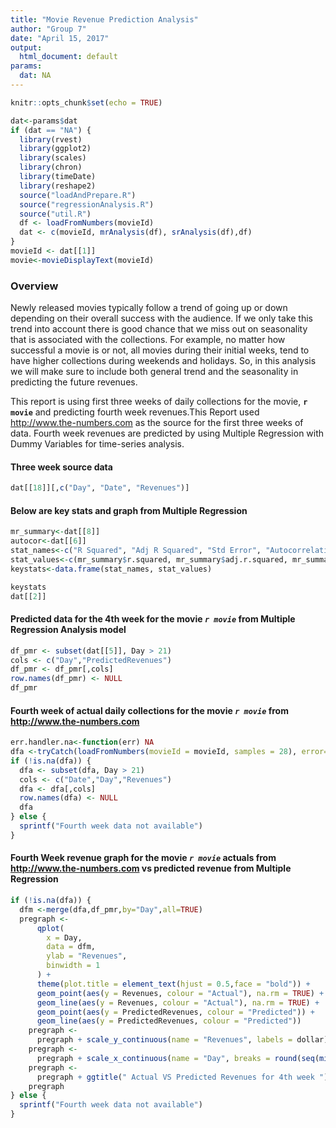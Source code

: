 ```yaml
---
title: "Movie Revenue Prediction Analysis"
author: "Group 7"
date: "April 15, 2017"
output:
  html_document: default
params:
  dat: NA
---
```


```r
knitr::opts_chunk$set(echo = TRUE)
```
```r
dat<-params$dat
if (dat == "NA") {
  library(rvest)
  library(ggplot2)
  library(scales)
  library(chron)
  library(timeDate)
  library(reshape2)
  source("loadAndPrepare.R")
  source("regressionAnalysis.R")
  source("util.R")
  df <- loadFromNumbers(movieId)
  dat <- c(movieId, mrAnalysis(df), srAnalysis(df),df)
}
movieId <- dat[[1]]
movie<-movieDisplayText(movieId)
```
### Overview

Newly released movies typically follow a trend of going up or down depending on their overall success with the audience. If we only take this trend into account there is good chance that we miss out on seasonality that is associated with the collections. For example, no matter how successful a movie is or not, all movies during their initial weeks, tend to have higher collections during weekends and holidays. So, in this analysis we will make sure to include both general trend and the seasonality in predicting the future revenues.

This report is using first three weeks of daily collections for the movie, **`r movie`** and predicting fourth week revenues.This Report used <http://www.the-numbers.com> as the source for the first three weeks of data. Fourth week revenues are predicted by using Multiple Regression with Dummy Variables for time-series analysis.

#### Three week source data

```r
dat[[18]][,c("Day", "Date", "Revenues")]
```

#### Below are key stats and graph from Multiple Regression

```r
mr_summary<-dat[[8]]
autocor<-dat[[6]]
stat_names<-c("R Squared", "Adj R Squared", "Std Error", "Autocorrelation")
stat_values<-c(mr_summary$r.squared, mr_summary$adj.r.squared, mr_summary$sigma, autocor)
keystats<-data.frame(stat_names, stat_values)

keystats
dat[[2]]

```

#### Predicted data for the 4th week for the movie *`r movie`* from Multiple Regression Analysis model

```r
df_pmr <- subset(dat[[5]], Day > 21)
cols <- c("Day","PredictedRevenues")
df_pmr <- df_pmr[,cols]
row.names(df_pmr) <- NULL
df_pmr
```

#### Fourth week of actual daily collections for the movie *`r movie`* from <http://www.the-numbers.com> 

```r
err.handler.na<-function(err) NA
dfa <-tryCatch(loadFromNumbers(movieId = movieId, samples = 28), error=err.handler.na)
if (!is.na(dfa)) {
  dfa <- subset(dfa, Day > 21)
  cols <- c("Date","Day","Revenues")
  dfa <- dfa[,cols]
  row.names(dfa) <- NULL
  dfa
} else {
  sprintf("Fourth week data not available")
}
```

#### Fourth Week revenue graph for the movie *`r movie`* actuals from <http://www.the-numbers.com> vs predicted revenue from Multiple Regression


```r
if (!is.na(dfa)) {
  dfm <-merge(dfa,df_pmr,by="Day",all=TRUE)
  pregraph <-
      qplot(
        x = Day,
        data = dfm,
        ylab = "Revenues",
        binwidth = 1
      ) +
      theme(plot.title = element_text(hjust = 0.5,face = "bold")) +
      geom_point(aes(y = Revenues, colour = "Actual"), na.rm = TRUE) +
      geom_line(aes(y = Revenues, colour = "Actual"), na.rm = TRUE) +
      geom_point(aes(y = PredictedRevenues, colour = "Predicted")) +
      geom_line(aes(y = PredictedRevenues, colour = "Predicted"))
    pregraph <-
      pregraph + scale_y_continuous(name = "Revenues", labels = dollar)
    pregraph <-
      pregraph + scale_x_continuous(name = "Day", breaks = round(seq(min(df_pmr$Day), max(df_pmr$Day), by = 2), 2))
    pregraph <-
      pregraph + ggtitle(" Actual VS Predicted Revenues for 4th week ")
    pregraph
} else {
  sprintf("Fourth week data not available")
} 
```
